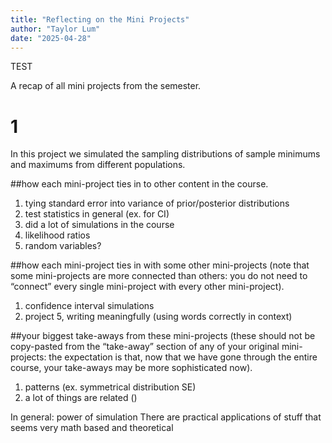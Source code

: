```yaml
---
title: "Reflecting on the Mini Projects"
author: "Taylor Lum"
date: "2025-04-28"
---
```


TEST


A recap of all mini projects from the semester.

# 1
In this project we simulated the sampling distributions of sample minimums and maximums from different populations.


##how each mini-project ties in to other content in the course.

1. tying standard error into variance of prior/posterior distributions
1. test statistics in general (ex. for CI)
1. did a lot of simulations in the course
2. likelihood ratios
2. random variables?

##how each mini-project ties in with some other mini-projects (note that some mini-projects are more connected than others: you do not need to “connect” every single mini-project with every other mini-project).

1. confidence interval simulations
2. project 5, writing meaningfully (using words correctly in context)



##your biggest take-aways from these mini-projects (these should not be copy-pasted from the “take-away” section of any of your original mini-projects: the expectation is that, now that we have gone through the entire course, your take-aways may be more sophisticated now).

1. patterns (ex. symmetrical distribution SE)
2. a lot of things are related ()

In general: power of simulation
There are practical applications of stuff that seems very math based and theoretical